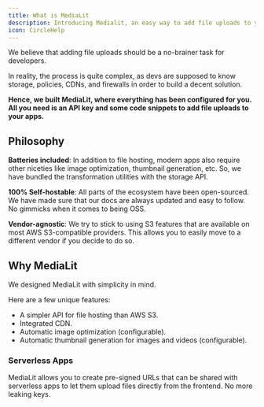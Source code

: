 ```yaml
---
title: What is MediaLit 
description: Introducing Medialit, an easy way to add file uploads to your apps.
icon: CircleHelp
---
```


We believe that adding file uploads should be a no-brainer task for developers.

In reality, the process is quite complex, as devs are supposed to know storage, policies, CDNs, and firewalls in order to build a decent solution.

**Hence, we built MediaLit, where everything has been configured for you. All you need is an API key and some code snippets to add file uploads to your apps.**

## Philosophy

**Batteries included**: In addition to file hosting, modern apps also require other niceties like image optimization, thumbnail generation, etc. So, we have bundled the transformation utilities with the storage API.

**100% Self-hostable**: All parts of the ecosystem have been open-sourced. We have made sure that our docs are always updated and easy to follow. No gimmicks when it comes to being OSS.

**Vendor-agnostic**: We try to stick to using S3 features that are available on most AWS S3-compatible providers. This allows you to easily move to a different vendor if you decide to do so.

## Why MediaLit

We designed MediaLit with simplicity in mind.

Here are a few unique features:
- A simpler API for file hosting than AWS S3.
- Integrated CDN.
- Automatic image optimization (configurable).
- Automatic thumbnail generation for images and videos (configurable).

### Serverless Apps

MediaLit allows you to create pre-signed URLs that can be shared with serverless apps to let them upload files directly from the frontend. No more leaking keys.